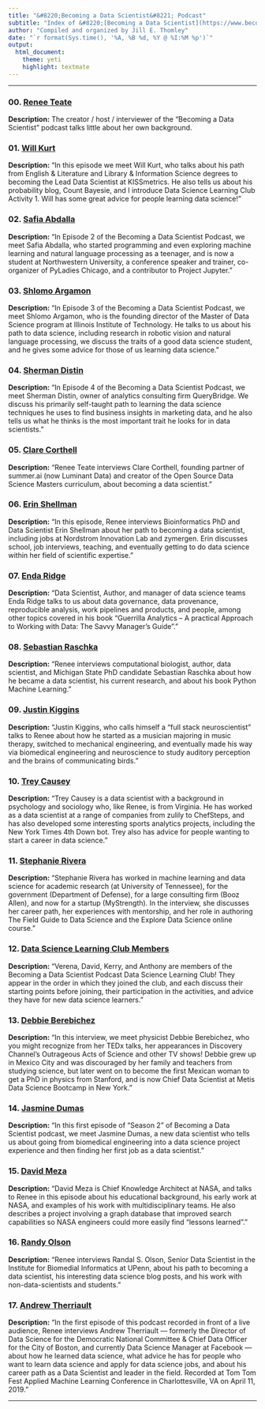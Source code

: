 ```yaml
---
title: "&#8220;Becoming a Data Scientist&#8221; Podcast"
subtitle: "Index of &#8220;[Becoming a Data Scientist](https://www.becomingadatascientist.com/category/podcast/)&#8221; Interviews"
author: "Compiled and organized by Jill E. Thomley"
date: "`r format(Sys.time(), '%A, %B %d, %Y @ %I:%M %p')`"
output: 
  html_document: 
    theme: yeti
    highlight: textmate
---
```

<hr>

### 00. [Renee Teate](https://www.becomingadatascientist.com/2015/12/14/becoming-a-data-scientist-podcast-episode-0-me/)

**Description:** The creator / host / interviewer of the "Becoming a Data Scientist" podcast talks little about her own background.

### 01. [Will Kurt](https://www.becomingadatascientist.com/2015/12/21/becoming-a-data-scientist-podcast-episode-01-will-kurt/)

**Description:** "In this episode we meet Will Kurt, who talks about his path from English & Literature and Library & Information Science degrees to becoming the Lead Data Scientist at KISSmetrics. He also tells us about his probability blog, Count Bayesie, and I introduce Data Science Learning Club Activity 1. Will has some great advice for people learning data science!"

### 02. [Safia Abdalla](https://www.becomingadatascientist.com/2016/01/04/becoming-a-data-scientist-podcast-episode-02-safia-abdalla/)

**Description:** "In Episode 2 of the Becoming a Data Scientist Podcast, we meet Safia Abdalla, who started programming and even exploring machine learning and natural language processing as a teenager, and is now a student at Northwestern University, a conference speaker and trainer, co-organizer of PyLadies Chicago, and a contributor to Project Jupyter."

### 03. [Shlomo Argamon](https://www.becomingadatascientist.com/2016/01/18/becoming-a-data-scientist-podcast-episode-03-shlomo-argamon/)

**Description:** "In Episode 3 of the Becoming a Data Scientist Podcast, we meet Shlomo Argamon, who is the founding director of the Master of Data Science program at Illinois Institute of Technology. He talks to us about his path to data science, including research in robotic vision and natural language processing, we discuss the traits of a good data science student, and he gives some advice for those of us learning data science."

### 04. [Sherman Distin](https://www.becomingadatascientist.com/2016/02/02/becoming-a-data-scientist-podcast-episode-04-sherman-distin/)

**Description:** "In Episode 4 of the Becoming a Data Scientist Podcast, we meet Sherman Distin, owner of analytics consulting firm QueryBridge. We discuss his primarily self-taught path to learning the data science techniques he uses to find business insights in marketing data, and he also tells us what he thinks is the most important trait he looks for in data scientists."

### 05. [Clare Corthell](https://www.becomingadatascientist.com/2016/02/14/becoming-a-data-scientist-podcast-episode-05-clare-corthell/)

**Description:** "Renee Teate interviews Clare Corthell, founding partner of summer.ai (now Luminant Data) and creator of the Open Source Data Science Masters curriculum, about becoming a data scientist."

### 06. [Erin Shellman](https://www.becomingadatascientist.com/2016/02/29/becoming-a-data-scientist-podcast-episode-06-erin-shellman/)

**Description:** "In this episode, Renee interviews Bioinformatics PhD and Data Scientist Erin Shellman about her path to becoming a data scientist, including jobs at Nordstrom Innovation Lab and zymergen. Erin discusses school, job interviews, teaching, and eventually getting to do data science within her field of scientific expertise."

### 07. [Enda Ridge](https://www.becomingadatascientist.com/2016/03/15/becoming-a-data-scientist-podcast-episode-07-enda-ridge/)

**Description:** "Data Scientist, Author, and manager of data science teams Enda Ridge talks to us about data governance, data provenance, reproducible analysis, work pipelines and products, and people, among other topics covered in his book “Guerrilla Analytics – A practical Approach to Working with Data: The Savvy Manager’s Guide”."

### 08. [Sebastian Raschka](https://www.becomingadatascientist.com/2016/03/28/becoming-a-data-scientist-podcast-episode-08-sebastian-raschka/)

**Description:** "Renee interviews computational biologist, author, data scientist, and Michigan State PhD candidate Sebastian Raschka about how he became a data scientist, his current research, and about his book Python Machine Learning."

### 09. [Justin Kiggins](https://www.becomingadatascientist.com/2016/03/28/becoming-a-data-scientist-podcast-episode-08-sebastian-raschka/)

**Description:** "Justin Kiggins, who calls himself a “full stack neuroscientist” talks to Renee about how he started as a musician majoring in music therapy, switched to mechanical engineering, and eventually made his way via biomedical engineering and neuroscience to study auditory perception and the brains of communicating birds."

### 10. [Trey Causey](https://www.becomingadatascientist.com/2016/05/01/becoming-a-data-scientist-podcast-episode-10-trey-causey/)

**Description:** "Trey Causey is a data scientist with a background in psychology and sociology who, like Renee, is from Virginia. He has worked as a data scientist at a range of companies from zulily to ChefSteps, and has also developed some interesting sports analytics projects, including the New York Times 4th Down bot. Trey also has advice for people wanting to start a career in data science."

### 11. [Stephanie Rivera](https://www.becomingadatascientist.com/2016/05/30/becoming-a-data-scientist-episode-11-stephanie-rivera/)

**Description:** "Stephanie Rivera has worked in machine learning and data science for academic research (at University of Tennessee), for the government (Department of Defense), for a large consulting firm (Booz Allen), and now for a startup (MyStrength). In the interview, she discusses her career path, her experiences with mentorship, and her role in authoring The Field Guide to Data Science and the Explore Data Science online course."

### 12. [Data Science Learning Club Members](https://www.becomingadatascientist.com/2016/06/15/becoming-a-data-scientist-podcast-episode-12-data-science-learning-club-members/)

**Description:** "Verena, David, Kerry, and Anthony are members of the Becoming a Data Scientist Podcast Data Science Learning Club! They appear in the order in which they joined the club, and each discuss their starting points before joining, their participation in the activities, and advice they have for new data science learners."

### 13. [Debbie Berebichez](https://www.becomingadatascientist.com/2016/07/14/becoming-a-data-scientist-podcast-episode-13-debbie-berebichez/)

**Description:** "In this interview, we meet physicist Debbie Berebichez, who you might recognize from her TEDx talks, her appearances in Discovery Channel’s Outrageous Acts of Science and other TV shows! Debbie grew up in Mexico City and was discouraged by her family and teachers from studying science, but later went on to become the first Mexican woman to get a PhD in physics from Stanford, and is now Chief Data Scientist at Metis Data Science Bootcamp in New York."

### 14. [Jasmine Dumas](https://www.becomingadatascientist.com/2017/01/10/becoming-a-data-scientist-podcast-episode-14-jasmine-dumas/)

**Description:** "In this first episode of “Season 2” of Becoming a Data Scientist podcast, we meet Jasmine Dumas, a new data scientist who tells us about going from biomedical engineering into a data science project experience and then finding her first job as a data scientist."

### 15. [David Meza](https://www.becomingadatascientist.com/2017/01/29/becoming-a-data-scientist-podcast-episode-15-david-meza/)

**Description:** "David Meza is Chief Knowledge Architect at NASA, and talks to Renee in this episode about his educational background, his early work at NASA, and examples of his work with multidisciplinary teams. He also describes a project involving a graph database that improved search capabilities so NASA engineers could more easily find “lessons learned”."

### 16. [Randy Olson](https://www.becomingadatascientist.com/2017/03/22/becoming-a-data-scientist-podcast-episode-16-randy-olson/)

**Description:** "Renee interviews Randal S. Olson, Senior Data Scientist in the Institute for Biomedial Informatics at UPenn, about his path to becoming a data scientist, his interesting data science blog posts, and his work with non-data-scientists and students."

### 17. [Andrew Therriault](https://www.becomingadatascientist.com/podcast/becoming-a-data-scientist-podcast-episode-17-andrew-therriault/)

**Description:** "In the first episode of this podcast recorded in front of a live audience, Renee interviews Andrew Therriault –-- formerly the Director of Data Science for the Democratic National Committee & Chief Data Officer for the City of Boston, and currently Data Science Manager at Facebook –-- about how he learned data science, what advice he has for people who want to learn data science and apply for data science jobs, and about his career path as a Data Scientist and leader in the field. Recorded at Tom Tom Fest Applied Machine Learning Conference in Charlottesville, VA on April 11, 2019."

<hr>

